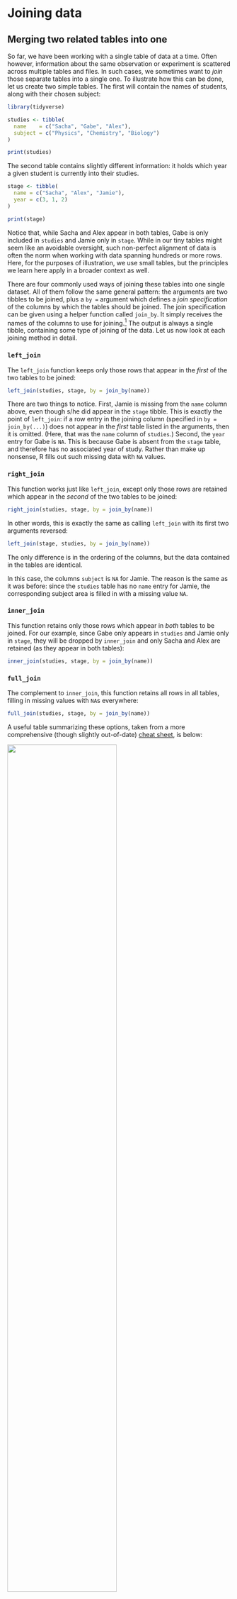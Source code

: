 # Joining data {#sec-join}

## Merging two related tables into one

So far, we have been working with a single table of data at a time. Often however, information about the same observation or experiment is scattered across multiple tables and files. In such cases, we sometimes want to *join* those separate tables into a single one. To illustrate how this can be done, let us create two simple tables. The first will contain the names of students, along with their chosen subject:

```r
library(tidyverse)

studies <- tibble(
  name    = c("Sacha", "Gabe", "Alex"),
  subject = c("Physics", "Chemistry", "Biology")
)

print(studies)
```

The second table contains slightly different information: it holds which year a given student is currently into their studies.

```r
stage <- tibble(
  name = c("Sacha", "Alex", "Jamie"),
  year = c(3, 1, 2)
)

print(stage)
```

Notice that, while Sacha and Alex appear in both tables, Gabe is only included in `studies` and Jamie only in `stage`. While in our tiny tables might seem like an avoidable oversight, such non-perfect alignment of data is often the norm when working with data spanning hundreds or more rows. Here, for the purposes of illustration, we use small tables, but the principles we learn here apply in a broader context as well.

There are four commonly used ways of joining these tables into one single dataset. All of them follow the same general pattern: the arguments are two tibbles to be joined, plus a `by = ` argument which defines a *join specification* of the columns by which the tables should be joined. The join specification can be given using a helper function called `join_by`. It simply receives the names of the columns to use for joining.^[It can also do a lot more; you can check its help pages by typing `?join_by`.] The output is always a single tibble, containing some type of joining of the data. Let us now look at each joining method in detail.

### `left_join`

The `left_join` function keeps only those rows that appear in the *first* of the two tables to be joined:

```r
left_join(studies, stage, by = join_by(name))
```

There are two things to notice. First, Jamie is missing from the `name` column above, even though s/he did appear in the `stage` tibble. This is exactly the point of `left_join`: if a row entry in the joining column (specified in `by = join_by(...)`) does not appear in the *first* table listed in the arguments, then it is omitted. (Here, that was the `name` column of `studies`.) Second, the `year` entry for Gabe is `NA`. This is because Gabe is absent from the `stage` table, and therefore has no associated year of study. Rather than make up nonsense, R fills out such missing data with `NA` values.

### `right_join`

This function works just like `left_join`, except only those rows are retained which appear in the *second* of the two tables to be joined:

```r
right_join(studies, stage, by = join_by(name))
```

In other words, this is exactly the same as calling `left_join` with its first two arguments reversed:

```r
left_join(stage, studies, by = join_by(name))
```

The only difference is in the ordering of the columns, but the data contained in the tables are identical.

In this case, the columns `subject` is `NA` for Jamie. The reason is the same as it was before: since the `studies` table has no `name` entry for Jamie, the corresponding subject area is filled in with a missing value `NA`.

### `inner_join`

This function retains only those rows which appear in *both* tables to be joined. For our example, since Gabe only appears in `studies` and Jamie only in `stage`, they will be dropped by `inner_join` and only Sacha and Alex are retained (as they appear in both tables):

```r
inner_join(studies, stage, by = join_by(name))
```

### `full_join`

The complement to `inner_join`, this function retains all rows in all tables, filling in missing values with `NA`s everywhere:

```r
full_join(studies, stage, by = join_by(name))
```

A useful table summarizing these options, taken from a more comprehensive  (though slightly out-of-date) [cheat sheet](https://www.rstudio.com/wp-content/uploads/2015/02/data-wrangling-cheatsheet.pdf), is below:

![](joins.png){width=70%}

As you see, apart from the four so-called *mutating joins* we have learned about, there are also two *filtering joins* included in this cheat sheet as well. We will not be covering those here, but feel free to check out their help pages.

### Joining by multiple columns

It is also possible to use the above joining functions specifying multiple columns to join data by. To illustrate how to do this and what this means, imagine that we slightly modify the student data. The first table will contain the name, study area, and year of study for each student. The second table will contain the name and study area of each student, plus whether they have passed their most recent exam:

```r
program  <- tibble(
  name    = c("Sacha", "Gabe", "Alex"),
  subject = c("Physics", "Chemistry", "Biology"),
  year    = c(1, 3, 2)
)

print(program)
```

```r
progress <- tibble(
  name     = c("Sacha", "Gabe", "Jamie"),
  subject  = c("Physics", "Chemistry", "Biology"),
  examPass = c(TRUE, FALSE, TRUE)
)

print(progress)
```

And now, since the tables share not just one but two columns, it makes sense to join them using both. This can be done by specifying each column inside `join_by` in the `by = ` argument. For example, left-joining `program` and `progress` by both `name` and `subject` leads to a joint table in which all unique `name`-`subject` combinations found in `program` are retained, but those found only in `progress` are discarded:

```r
left_join(program, progress, by = join_by(name, subject))
```

The other joining functions also work as expected:

```r
right_join(program, progress, by = join_by(name, subject))
```

```r
inner_join(program, progress, by = join_by(name, subject))
```

```r
full_join(program, progress, by = join_by(name, subject))
```


## Binding rows and columns to a table

Occasionally, a simpler problem presents itself: there is a single dataset, but its rows are contained across separate tables. For example, a table containing student names and subject areas might be spread across two tables, like this:

```r
studies1 <- tibble(
  name    = c("Sacha", "Gabe", "Alex"),
  subject = c("Physics", "Chemistry", "Biology")
)

print(studies1)
```

```r
studies2 <- tibble(
  name    = c("Jamie", "Ashley", "Dallas", "Jordan"),
  subject = c("Geology", "Mathematics", "Philosophy", "Physics")
)

print(studies2)
```

The tables have the exact same structure, in that the column names and types are identical. It's just that the rows are, for some reason, disparate. To combine them together, we could recourse to full-joining the tables by both their columns:

```r
full_join(studies1, studies2, by = join_by(name, subject))
```

This, however, is not necessary. Whenever all we need to do is take two tables and stick their rows together, there is the simpler `bind_rows`:

```r
bind_rows(studies1, studies2)
```

Similarly, in case two tables have the same number of rows but different columns, one can stick their columns together using `bind_cols`. For example, suppose we have

```r
studies <- tibble(
  name    = c("Sacha", "Gabe", "Alex"),
  subject = c("Physics", "Chemistry", "Biology")
)

print(studies)
```

as well as a table with year of study and result of last exam only:

```r
yearExam <- tibble(
  year     = c(3, 1, 2),
  examPass = c(FALSE, TRUE, TRUE)
)

print(yearExam)
```

We can now join these using `bind_cols`:

```r
bind_cols(studies, yearExam)
```


## Exercises

We have used the data of @Fauchaldetal2017 before in other exercises, in @sec-ggplot-exercises and @sec-moreggplot-exercises. As a reminder, they tracked the population size of various herds of caribou in North America over time, and correlated population cycling with the amount of vegetation and sea-ice cover. Two files from their data are [`pop_size.tsv`](https://raw.githubusercontent.com/dysordys/data-with-R/main/data/pop_size.tsv) (herd population sizes) and [`sea_ice.tsv`](https://raw.githubusercontent.com/dysordys/data-with-R/main/data/sea_ice.tsv) (sea ice cover per year and month).

1. Load these two datasets into two variables. They could be called `pop` and `ice`, for instance. Look at the data to familiarize yourself with them. How many rows and columns are in each?

2. Before doing anything else: how many rows will there be in the table that is the left join of `pop` and `ice`, based on the two columns `Herd` and `Year`? Perform the left join to see if you were correct. Where do you see `NA`s in the table, and why?

3. Now do the same with right-joining, inner-joining, and full-joining `pop` and `ice`.

